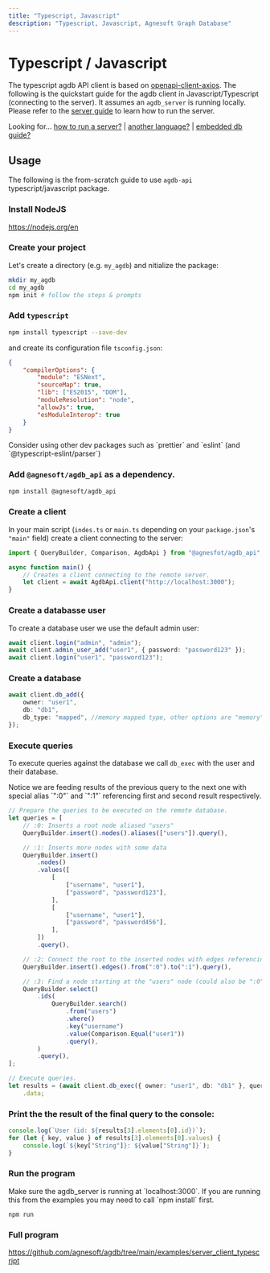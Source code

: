 ```yaml
---
title: "Typescript, Javascript"
description: "Typescript, Javascript, Agnesoft Graph Database"
---
```



# Typescript / Javascript

The typescript agdb API client is based on [openapi-client-axios](https://www.npmjs.com/package/openapi-client-axios). The following is the quickstart guide for the agdb client in Javascript/Typescript (connecting to the server). It assumes an `agdb_server` is running locally. Please refer to the [server guide](/docs/guides/how-to-run-server) to learn how to run the server.

Looking for... [how to run a server?](/docs/guides/how-to-run-server) | [another language?](/api-docs/openapi) | [embedded db guide?](/docs/guides/quickstart)

## Usage

The following is the from-scratch guide to use `agdb-api` typescript/javascript package.

<Steps>

### Install NodeJS

https://nodejs.org/en

### Create your project

Let's create a directory (e.g. `my_agdb`) and nitialize the package:

```bash
mkdir my_agdb
cd my_agdb
npm init # follow the steps & prompts
```

### Add `typescript`

```bash
npm install typescript --save-dev
```

and create its configuration file `tsconfig.json`:

```json
{
    "compilerOptions": {
        "module": "ESNext",
        "sourceMap": true,
        "lib": ["ES2015", "DOM"],
        "moduleResolution": "node",
        "allowJs": true,
        "esModuleInterop": true
    }
}
```

<Callout>
    Consider using other dev packages such as `prettier` and `eslint` (and
    `@typescript-eslint/parser`)
</Callout>

### Add `@agnesoft/agdb_api` as a dependency.

```bash
npm install @agnesoft/agdb_api
```

### Create a client

In your main script (`indes.ts` or `main.ts` depending on your `package.json`'s `"main"` field) create a client connecting to the server:

```ts
import { QueryBuilder, Comparison, AgdbApi } from "@agnesfot/agdb_api";

async function main() {
    // Creates a client connecting to the remote server.
    let client = await AgdbApi.client("http://localhost:3000");
}
```

### Create a databasse user

To create a database user we use the default admin user:

```ts
await client.login("admin", "admin");
await client.admin_user_add("user1", { password: "password123" });
await client.login("user1", "password123");
```

### Create a database

```ts
await client.db_add({
    owner: "user1",
    db: "db1",
    db_type: "mapped", //memory mapped type, other options are "memory" and "file"
});
```

### Execute queries

To execute queries against the database we call `db_exec` with the user and their database.

<Callout type="info">
    Notice we are feeding results of the previous query to the next one with
    special alias `":0"` and `":1"` referencing first and second result
    respectively.
</Callout>

```ts
// Prepare the queries to be executed on the remote database.
let queries = [
    // :0: Inserts a root node aliased "users"
    QueryBuilder.insert().nodes().aliases(["users"]).query(),

    // :1: Inserts more nodes with some data
    QueryBuilder.insert()
        .nodes()
        .values([
            [
                ["username", "user1"],
                ["password", "password123"],
            ],
            [
                ["username", "user1"],
                ["password", "password456"],
            ],
        ])
        .query(),

    // :2: Connect the root to the inserted nodes with edges referencing both from previous queries
    QueryBuilder.insert().edges().from(":0").to(":1").query(),

    // :3: Find a node starting at the "users" node (could also be ":0" in this instance) with specific username
    QueryBuilder.select()
        .ids(
            QueryBuilder.search()
                .from("users")
                .where()
                .key("username")
                .value(Comparison.Equal("user1"))
                .query(),
        )
        .query(),
];

// Execute queries.
let results = (await client.db_exec({ owner: "user1", db: "db1" }, queries))
    .data;
```

### Print the the result of the final query to the console:

```ts
console.log(`User (id: ${results[3].elements[0].id})`);
for (let { key, value } of results[3].elements[0].values) {
    console.log(`${key["String"]}: ${value["String"]}`);
}
```

### Run the program

<Callout type="warning">
    Make sure the agdb_server is running at `localhost:3000`.
</Callout>

<Callout>
    If you are running this from the examples you may need to call `npm install`
    first.
</Callout>

```
npm run
```

### Full program

https://github.com/agnesoft/agdb/tree/main/examples/server_client_typescript

</Steps>
